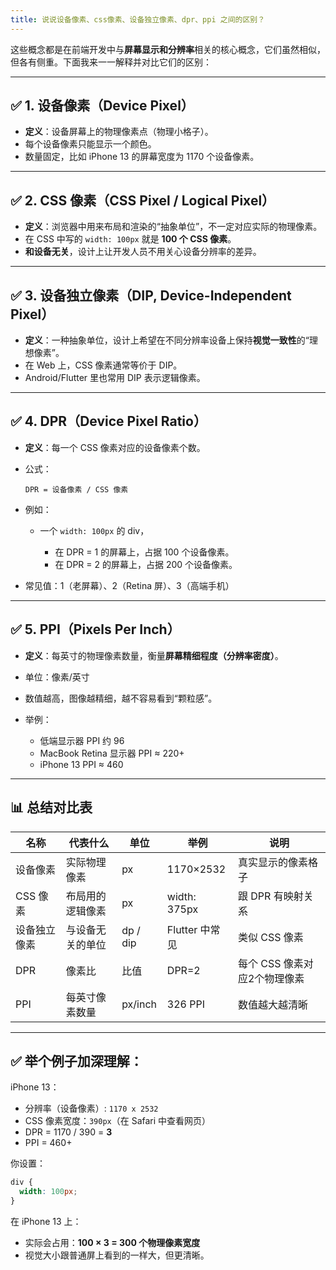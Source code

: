 ```yaml
---
title: 说说设备像素、css像素、设备独立像素、dpr、ppi 之间的区别？
---
```


这些概念都是在前端开发中与**屏幕显示和分辨率**相关的核心概念，它们虽然相似，但各有侧重。下面我来一一解释并对比它们的区别：

---

## ✅ 1. **设备像素（Device Pixel）**

* **定义**：设备屏幕上的物理像素点（物理小格子）。
* 每个设备像素只能显示一个颜色。
* 数量固定，比如 iPhone 13 的屏幕宽度为 1170 个设备像素。

---

## ✅ 2. **CSS 像素（CSS Pixel / Logical Pixel）**

* **定义**：浏览器中用来布局和渲染的“抽象单位”，不一定对应实际的物理像素。
* 在 CSS 中写的 `width: 100px` 就是 **100 个 CSS 像素**。
* **和设备无关**，设计上让开发人员不用关心设备分辨率的差异。

---

## ✅ 3. **设备独立像素（DIP, Device-Independent Pixel）**

* **定义**：一种抽象单位，设计上希望在不同分辨率设备上保持**视觉一致性**的“理想像素”。
* 在 Web 上，CSS 像素通常等价于 DIP。
* Android/Flutter 里也常用 DIP 表示逻辑像素。

---

## ✅ 4. **DPR（Device Pixel Ratio）**

* **定义**：每一个 CSS 像素对应的设备像素个数。
* 公式：

  ```
  DPR = 设备像素 / CSS 像素
  ```
* 例如：

  * 一个 `width: 100px` 的 div，

    * 在 DPR = 1 的屏幕上，占据 100 个设备像素。
    * 在 DPR = 2 的屏幕上，占据 200 个设备像素。
* 常见值：1（老屏幕）、2（Retina 屏）、3（高端手机）

---

## ✅ 5. **PPI（Pixels Per Inch）**

* **定义**：每英寸的物理像素数量，衡量**屏幕精细程度（分辨率密度）**。
* 单位：像素/英寸
* 数值越高，图像越精细，越不容易看到“颗粒感”。
* 举例：

  * 低端显示器 PPI 约 96
  * MacBook Retina 显示器 PPI ≈ 220+
  * iPhone 13 PPI ≈ 460

---

## 📊 总结对比表

| 名称     | 代表什么     | 单位       | 举例           | 说明                |
| ------ | -------- | -------- | ------------ | ----------------- |
| 设备像素   | 实际物理像素   | px       | 1170×2532    | 真实显示的像素格子         |
| CSS 像素 | 布局用的逻辑像素 | px       | width: 375px | 跟 DPR 有映射关系       |
| 设备独立像素 | 与设备无关的单位 | dp / dip | Flutter 中常见  | 类似 CSS 像素         |
| DPR    | 像素比      | 比值       | DPR=2        | 每个 CSS 像素对应2个物理像素 |
| PPI    | 每英寸像素数量  | px/inch  | 326 PPI      | 数值越大越清晰           |

---

## ✅ 举个例子加深理解：

iPhone 13：

* 分辨率（设备像素）: `1170 x 2532`
* CSS 像素宽度：`390px`（在 Safari 中查看网页）
* DPR = 1170 / 390 = **3**
* PPI = 460+

你设置：

```css
div {
  width: 100px;
}
```

在 iPhone 13 上：

* 实际会占用：**100 × 3 = 300 个物理像素宽度**
* 视觉大小跟普通屏上看到的一样大，但更清晰。

